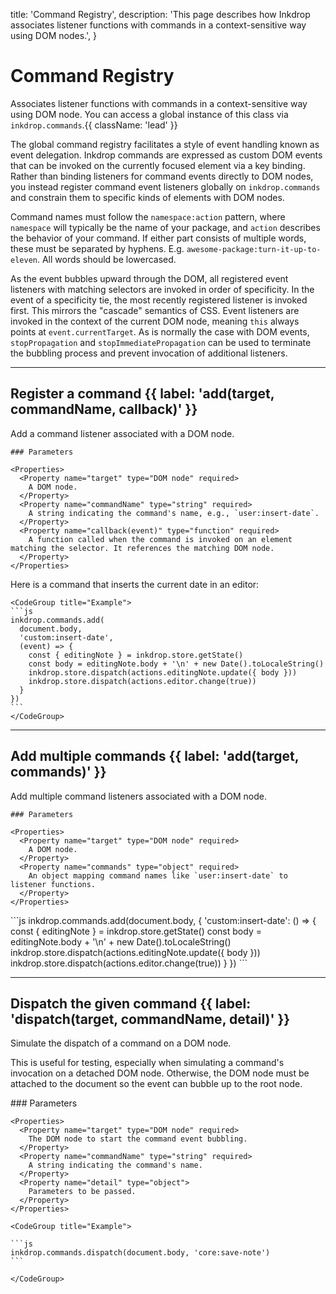   title: 'Command Registry',
  description: 'This page describes how Inkdrop associates listener functions with commands in a context-sensitive way using DOM nodes.',
}

# Command Registry

Associates listener functions with commands in a context-sensitive way using DOM node.
You can access a global instance of this class via `inkdrop.commands`.{{ className: 'lead' }}

The global command registry facilitates a style of event handling known as event delegation. Inkdrop commands are expressed as custom DOM events that can be invoked on the currently focused element via a key binding.
Rather than binding listeners for command events directly to DOM nodes, you instead register command event listeners globally on `inkdrop.commands` and constrain them to specific kinds of elements with DOM nodes.

Command names must follow the `namespace:action` pattern, where `namespace` will typically be the name of your package, and `action` describes the behavior of your command.
If either part consists of multiple words, these must be separated by hyphens. E.g. `awesome-package:turn-it-up-to-eleven`.
All words should be lowercased.

As the event bubbles upward through the DOM, all registered event listeners with matching selectors are invoked in order of specificity.
In the event of a specificity tie, the most recently registered listener is invoked first.
This mirrors the "cascade" semantics of CSS.
Event listeners are invoked in the context of the current DOM node, meaning `this` always points at `event.currentTarget`.
As is normally the case with DOM events, `stopPropagation` and `stopImmediatePropagation` can be used to terminate the bubbling process and prevent invocation of additional listeners.

---

## Register a command {{ label: 'add(target, commandName, callback)' }}

<Row>
  <Col>
    Add a command listener associated with a DOM node.

    ### Parameters

    <Properties>
      <Property name="target" type="DOM node" required>
        A DOM node.
      </Property>
      <Property name="commandName" type="string" required>
        A string indicating the command's name, e.g., `user:insert-date`.
      </Property>
      <Property name="callback(event)" type="function" required>
        A function called when the command is invoked on an element matching the selector. It references the matching DOM node.
      </Property>
    </Properties>
  </Col>
  <Col sticky>
    Here is a command that inserts the current date in an editor:

    <CodeGroup title="Example">
    ```js
    inkdrop.commands.add(
      document.body,
      'custom:insert-date',
      (event) => {
        const { editingNote } = inkdrop.store.getState()
        const body = editingNote.body + '\n' + new Date().toLocaleString()
        inkdrop.store.dispatch(actions.editingNote.update({ body }))
        inkdrop.store.dispatch(actions.editor.change(true))
      }
    })
    ```
    </CodeGroup>
  </Col>
</Row>

---

## Add multiple commands {{ label: 'add(target, commands)' }}

<Row>
  <Col>
    Add multiple command listeners associated with a DOM node.

    ### Parameters

    <Properties>
      <Property name="target" type="DOM node" required>
        A DOM node.
      </Property>
      <Property name="commands" type="object" required>
        An object mapping command names like `user:insert-date` to listener functions.
      </Property>
    </Properties>
  </Col>
  <Col sticky>
    <CodeGroup title="Example">
    ```js
    inkdrop.commands.add(document.body, {
      'custom:insert-date': () => {
        const { editingNote } = inkdrop.store.getState()
        const body = editingNote.body + '\n' + new Date().toLocaleString()
        inkdrop.store.dispatch(actions.editingNote.update({ body }))
        inkdrop.store.dispatch(actions.editor.change(true))
      }
    })
    ```
    </CodeGroup>
  </Col>
</Row>

---


## Dispatch the given command {{ label: 'dispatch(target, commandName, detail)' }}

Simulate the dispatch of a command on a DOM node.

This is useful for testing, especially when simulating a command's invocation on a detached DOM node. Otherwise, the DOM node must be attached to the document so the event can bubble up to the root node.

<Row>
  <Col>
    ### Parameters

    <Properties>
      <Property name="target" type="DOM node" required>
        The DOM node to start the command event bubbling.
      </Property>
      <Property name="commandName" type="string" required>
        A string indicating the command's name.
      </Property>
      <Property name="detail" type="object">
        Parameters to be passed.
      </Property>
    </Properties>
  </Col>
  <Col sticky>

    <CodeGroup title="Example">
    
    ```js
    inkdrop.commands.dispatch(document.body, 'core:save-note')
    ```

    </CodeGroup>

  </Col>
</Row>
